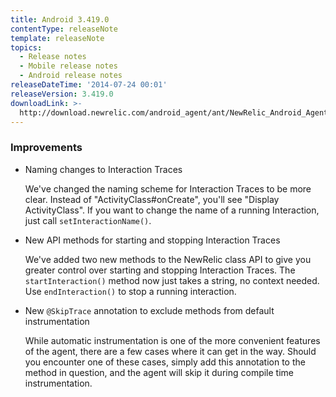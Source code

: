 ```yaml
---
title: Android 3.419.0
contentType: releaseNote
template: releaseNote
topics:
  - Release notes
  - Mobile release notes
  - Android release notes
releaseDateTime: '2014-07-24 00:01'
releaseVersion: 3.419.0
downloadLink: >-
  http://download.newrelic.com/android_agent/ant/NewRelic_Android_Agent_3.419.0.zip
---
```


### Improvements

* Naming changes to Interaction Traces

  We've changed the naming scheme for Interaction Traces to be more clear. Instead of "ActivityClass#onCreate", you'll see "Display ActivityClass". If you want to change the name of a running Interaction, just call `setInteractionName()`.
* New API methods for starting and stopping Interaction Traces

  We've added two new methods to the NewRelic class API to give you greater control over starting and stopping Interaction Traces. The `startInteraction()` method now just takes a string, no context needed. Use `endInteraction()` to stop a running interaction.
* New `@SkipTrace` annotation to exclude methods from default instrumentation

  While automatic instrumentation is one of the more convenient features of the agent, there are a few cases where it can get in the way. Should you encounter one of these cases, simply add this annotation to the method in question, and the agent will skip it during compile time instrumentation.
